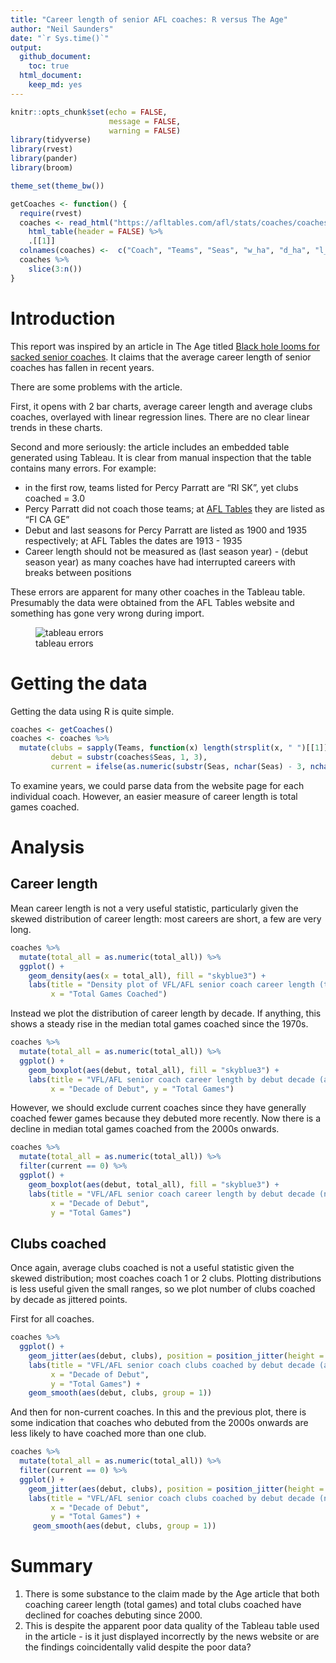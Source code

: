 ```yaml
---
title: "Career length of senior AFL coaches: R versus The Age"
author: "Neil Saunders"
date: "`r Sys.time()`"
output:
  github_document:
    toc: true
  html_document: 
    keep_md: yes
---
```


```r
knitr::opts_chunk$set(echo = FALSE, 
                      message = FALSE, 
                      warning = FALSE)
library(tidyverse)
library(rvest)
library(pander)
library(broom)

theme_set(theme_bw())

getCoaches <- function() {
  require(rvest)
  coaches <- read_html("https://afltables.com/afl/stats/coaches/coaches_idx.html") %>%
    html_table(header = FALSE) %>%
    .[[1]]
  colnames(coaches) <-  c("Coach", "Teams", "Seas", "w_ha", "d_ha", "l_ha", "total_ha", "percent_ha", "w_finals", "d_finals", "l_finals", "total_finals", "percent_finals", "w_all", "d_all", "l_all", "total_all", "percent_all", "pr", "gf")
  coaches %>%
    slice(3:n())
}
```

# Introduction
This report was inspired by an article in The Age titled [Black hole looms for sacked senior coaches](http://www.theage.com.au/afl/afl-news/black-hole-looms-for-sacked-senior-coaches-20141001-10otho.html). It claims that the average career length of senior coaches has fallen in recent years.

There are some problems with the article.

First, it opens with 2 bar charts, average career length and average clubs coaches, overlayed with linear regression lines. There are no clear linear trends in these charts.

Second and more seriously: the article includes an embedded table generated using Tableau. It is clear from manual inspection that the table contains many errors. For example:

- in the first row, teams listed for Percy Parratt are "RI SK", yet clubs coached = 3.0
- Percy Parratt did not coach those teams; at [AFL Tables](http://afltables.com/afl/stats/coaches/Percy_Parratt.html) they are listed as "FI CA GE"
- Debut and last seasons for Percy Parratt are listed as 1900 and 1935 respectively; at AFL Tables the dates are 1913 - 1935
- Career length should not be measured as (last season year) - (debut season year) as many coaches have had interrupted careers with breaks between positions

These errors are apparent for many other coaches in the Tableau table. Presumably the data were obtained from the AFL Tables website and something has gone very wrong during import.

![tableau errors](tableau-errors.png)

# Getting the data
Getting the data using R is quite simple.

```r
coaches <- getCoaches()
coaches <- coaches %>%
  mutate(clubs = sapply(Teams, function(x) length(strsplit(x, " ")[[1]])),
         debut = substr(coaches$Seas, 1, 3),
         current = ifelse(as.numeric(substr(Seas, nchar(Seas) - 3, nchar(Seas))) < as.numeric(substring(Sys.Date(), 1, 4))-1, 0, 1))
```

To examine years, we could parse data from the website page for each individual coach. However, an easier measure of career length is total games coached.


# Analysis
## Career length
Mean career length is not a very useful statistic, particularly given the skewed distribution of career length: most careers are short, a few are very long.

```r
coaches %>%
  mutate(total_all = as.numeric(total_all)) %>%
  ggplot() + 
    geom_density(aes(x = total_all), fill = "skyblue3") + 
    labs(title = "Density plot of VFL/AFL senior coach career length (total games)", 
         x = "Total Games Coached")
```

Instead we plot the distribution of career length by decade. If anything, this shows a steady rise in the median total games coached since the 1970s.

```r
coaches %>%
  mutate(total_all = as.numeric(total_all)) %>%
  ggplot() + 
    geom_boxplot(aes(debut, total_all), fill = "skyblue3") + 
    labs(title = "VFL/AFL senior coach career length by debut decade (all)", 
         x = "Decade of Debut", y = "Total Games")
```

However, we should exclude current coaches since they have generally coached fewer games because they debuted more recently. Now there is a decline in median total games coached from the 2000s onwards.

```r
coaches %>%
  mutate(total_all = as.numeric(total_all)) %>%
  filter(current == 0) %>%
  ggplot() + 
    geom_boxplot(aes(debut, total_all), fill = "skyblue3") + 
    labs(title = "VFL/AFL senior coach career length by debut decade (non-current)", 
         x = "Decade of Debut", 
         y = "Total Games")
```

## Clubs coached
Once again, average clubs coached is not a useful statistic given the skewed distribution; most coaches coach 1 or 2 clubs. Plotting distributions is less useful given the small ranges, so we plot number of clubs coached by decade as jittered points.

First for all coaches.

```r
coaches %>%
  ggplot() + 
    geom_jitter(aes(debut, clubs), position = position_jitter(height = 0)) + 
    labs(title = "VFL/AFL senior coach clubs coached by debut decade (all)", 
         x = "Decade of Debut", 
         y = "Total Games") + 
    geom_smooth(aes(debut, clubs, group = 1))
```

And then for non-current coaches. In this and the previous plot, there is some indication that coaches who debuted from the 2000s onwards are less likely to have coached more than one club.

```r
coaches %>%
  mutate(total_all = as.numeric(total_all)) %>%
  filter(current == 0) %>%
  ggplot() + 
    geom_jitter(aes(debut, clubs), position = position_jitter(height = 0)) + 
    labs(title = "VFL/AFL senior coach clubs coached by debut decade (non-current)", 
         x = "Decade of Debut", 
         y = "Total Games") + 
     geom_smooth(aes(debut, clubs, group = 1))
```

# Summary
1. There is some substance to the claim made by the Age article that both coaching career length (total games) and total clubs coached have declined for coaches debuting since 2000. 
2. This is despite the apparent poor data quality of the Tableau table used in the article - is it just displayed incorrectly by the news website or are the findings coincidentally valid despite the poor data?